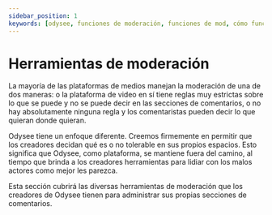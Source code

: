 ---
sidebar_position: 1
keywords: [odysee, funciones de moderación, funciones de mod, cómo funciona la moderación en odysee, puede moderar en odysee]
---

# Herramientas de moderación

La mayoría de las plataformas de medios manejan la moderación de una de dos maneras: o la plataforma de video en sí tiene reglas muy estrictas sobre lo que se puede y no se puede decir en las secciones de comentarios, o no hay absolutamente ninguna regla y los comentaristas pueden decir lo que quieran donde quieran.

Odysee tiene un enfoque diferente. Creemos firmemente en permitir que los creadores decidan qué es o no tolerable en sus propios espacios. Esto significa que Odysee, como plataforma, se mantiene fuera del camino, al tiempo que brinda a los creadores herramientas para lidiar con los malos actores como mejor les parezca.

Esta sección cubrirá las diversas herramientas de moderación que los creadores de Odysee tienen para administrar sus propias secciones de comentarios.

<CategoryCards/>
